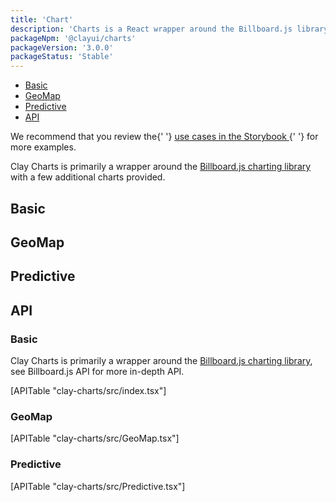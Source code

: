 ```yaml
---
title: 'Chart'
description: 'Charts is a React wrapper around the Billboard.js library'
packageNpm: '@clayui/charts'
packageVersion: '3.0.0'
packageStatus: 'Stable'
---
```



<div class="nav-toc-absolute">
<div class="nav-toc">

-   [Basic](#basic)
-   [GeoMap](#geomap)
-   [Predictive](#predictive)
-   [API](#api)

</div>
</div>

<div class="clay-site-alert alert alert-info">
	We recommend that you review the{' '}
	<a
		href="https://storybook.clayui.com/?path=/story/components-claycharts--bar"
		target="_blank"
	>
		use cases in the Storybook
	</a>{' '}
	for more examples.
</div>

Clay Charts is primarily a wrapper around the [Billboard.js charting library](https://naver.github.io/billboard.js/) with a few additional charts provided.

## Basic

<Chart />

## GeoMap

<GeoMap />

## Predictive

<Predictive />

## API

### Basic

Clay Charts is primarily a wrapper around the [Billboard.js charting library](https://naver.github.io/billboard.js/), see Billboard.js API for more in-depth API.

<div>[APITable "clay-charts/src/index.tsx"]</div>

### GeoMap

<div>[APITable "clay-charts/src/GeoMap.tsx"]</div>

### Predictive

<div>[APITable "clay-charts/src/Predictive.tsx"]</div>
